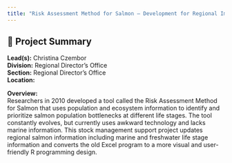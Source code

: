 ```yaml
---
title: "Risk Assessment Method for Salmon – Development for Regional Implementation"
---
```


## 🧬 Project Summary

**Lead(s):** Christina Czembor  
**Division:** Regional Director's Office  
**Section:** Regional Director's Office  
**Location:**   

**Overview:**  
Researchers in 2010 developed a tool called the Risk Assessment Method for Salmon that uses population and ecosystem information to identify and prioritize salmon population bottlenecks at different life stages. The tool constantly evolves, but currently uses awkward technology and lacks marine information. This stock management support project updates regional salmon information including marine and freshwater life stage information and converts the old Excel program to a more visual and user-friendly R programming design.
